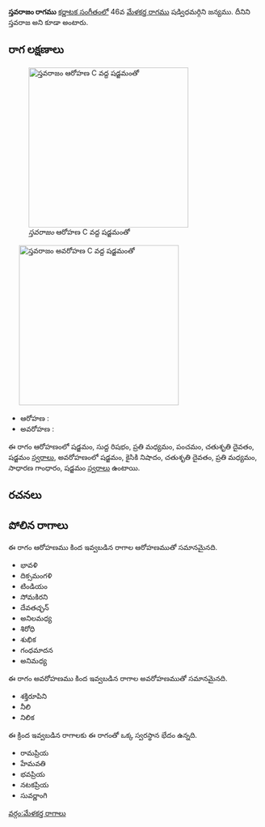 {{Infobox ragam
	| name          	= స్తవరాజం
	| synonym	    	= స్తవరాజ
	| mela          	= 
	| chakra        	= 
	| janaka        	= 
	| type          	= ఔదవ
	| arohanam      	= {{svaraC|S|R1|M2|P|D2|S'}} 
	| avarohanam    	= {{svaraC|S'|N2|D2|M2|G2|S}}
	| jeeva         	=
	| chhaya        	=
	| nyasa         	=
	| vishesha      	= 
	| equivalent  		= 
}}
{{కర్ణాటక సంగీత రాగాలు}}
'''స్తవరాజం రాగము''' [[కర్ణాటక సంగీతం]]లో 46వ [[మేళకర్త రాగము]]  షడ్విధమర్గిని జన్యము. దీనిని స్తవరాజ అని కూడా అంటారు.


==రాగ లక్షణాలు==
[[Image:stavaraajam_ar_kb2wiki.png|thumb|right|316px|''స్తవరాజం'' ఆరోహణ C వద్ద షడ్జమంతో]]
	[[Image:stavaraajam_av_kb2wiki.png|thumb|right|316px|''స్తవరాజం'' అవరోహణ C వద్ద షడ్జమంతో]]

* ఆరోహణ : {{svaraC|S|R1|M2|P|D2|S'}} 
* అవరోహణ : {{svaraC|S'|N2|D2|M2|G2|S}}

ఈ రాగం ఆరోహణంలో షడ్జమం, సుద్ద  రిషభం, ప్రతి మధ్యమం, పంచమం, చతుశృతి దైవతం, షడ్జమం [[స్వరాలు]], అవరోహణంలో షడ్జమం, కైసికి నిషాదం, చతుశృతి దైవతం, ప్రతి మధ్యమం, సాధారణ  గాంధారం, షడ్జమం [[స్వరాలు]] ఉంటాయి.

==రచనలు==



==పోలిన రాగాలు==
ఈ రాగం ఆరోహణము కింద ఇవ్వబడిన రాగాల ఆరోహణముతో సమానమైనది.
* భావళి
* దిక్సమంగళి
* టిండియం
* సోమకిరని
* దేవతచ్ఛన్
* అనిలమధ్య
* శిరోధి
* శుభిక
* గంధమాదన
* అనిమధ్య

ఈ రాగం అవరోహణము కింద ఇవ్వబడిన రాగాల అవరోహణముతో సమానమైనది.
* శక్తిరూపిని
* నీలి
* నిలిక

ఈ క్రింద ఇవ్వబడిన రాగాలకు ఈ రాగంతో ఒక్క స్వరస్థాన భేదం ఉన్నది.
* రామప్రియ
* హేమవతి
* భవప్రియ
* నటకప్రియ
* సువర్ణాంగి



[[వర్గం:మేళకర్త రాగాలు]]